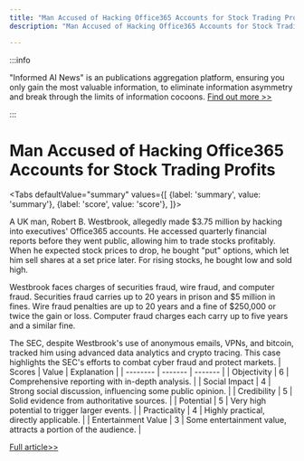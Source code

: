 ```yaml
---
title: "Man Accused of Hacking Office365 Accounts for Stock Trading Profits"
description: "Man Accused of Hacking Office365 Accounts for Stock Trading Profits"

---
```



:::info

"Informed AI News" is an publications aggregation platform, ensuring you only gain the most valuable information, to eliminate information asymmetry and break through the limits of information cocoons.  [Find out more >>](/)

:::

# Man Accused of Hacking Office365 Accounts for Stock Trading Profits


<Tabs
	defaultValue="summary"
	values={[
	{label: 'summary', value: 'summary'},
	{label: 'score', value: 'score'},
]}>
<TabItem value="summary">


A UK man, Robert B. Westbrook, allegedly made $3.75 million by hacking into executives' Office365 accounts. He accessed quarterly financial reports before they went public, allowing him to trade stocks profitably. When he expected stock prices to drop, he bought "put" options, which let him sell shares at a set price later. For rising stocks, he bought low and sold high.

Westbrook faces charges of securities fraud, wire fraud, and computer fraud. Securities fraud carries up to 20 years in prison and $5 million in fines. Wire fraud penalties are up to 20 years and a fine of $250,000 or twice the gain or loss. Computer fraud charges each carry up to five years and a similar fine.

The SEC, despite Westbrook's use of anonymous emails, VPNs, and bitcoin, tracked him using advanced data analytics and crypto tracing. This case highlights the SEC's efforts to combat cyber fraud and protect markets.
</TabItem>
<TabItem value="score">
	| Scores     | Value   | Explanation |
	| -------- | ------- | ------- |
	| Objectivity  | 6    | Comprehensive reporting with in-depth analysis.    |
	| Social Impact | 4     | Strong social discussion, influencing some public opinion.    |
	| Credibility    | 5    | Solid evidence from authoritative sources.    |
	| Potential    | 5    | Very high potential to trigger larger events.    |
	| Practicality    | 4    | Highly practical, directly applicable.    |
	| Entertainment Value    | 3    | Some entertainment value, attracts a portion of the audience.    |
</TabItem>
</Tabs>

[Full article>>](https://yro.slashdot.org/story/24/10/01/2056257/crooks-made-millions-by-breaking-into-execs-office365-inboxes-feds-say?utm_source=rss1.0mainlinkanon&utm_medium=feed)
